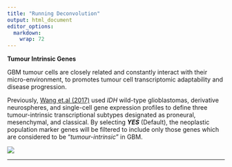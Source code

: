 ```yaml
---
title: "Running Deconvolution"
output: html_document
editor_options: 
  markdown: 
    wrap: 72
---
```


**Tumour Intrinsic Genes**

GBM tumour cells are closely related and constantly interact with their
micro-environment, to promotes tumour cell transcriptomic adaptability
and disease progression.

Previously, [Wang et.al
(2017)](https://doi.org/10.1016/j.ccell.2017.06.003) used *IDH*
wild-type glioblastomas, derivative neurospheres, and single-cell gene
expression profiles to define three tumour-intrinsic transcriptional
subtypes designated as proneural, mesenchymal, and classical. By
selecting ***YES*** (Default), the neoplastic population marker genes
will be filtered to include only those genes which are considered to be
"*tumour-intrinsic*" in GBM.

![](images/Tumour_intrinsic_figure.png)

------------------------------------------------------------------------
